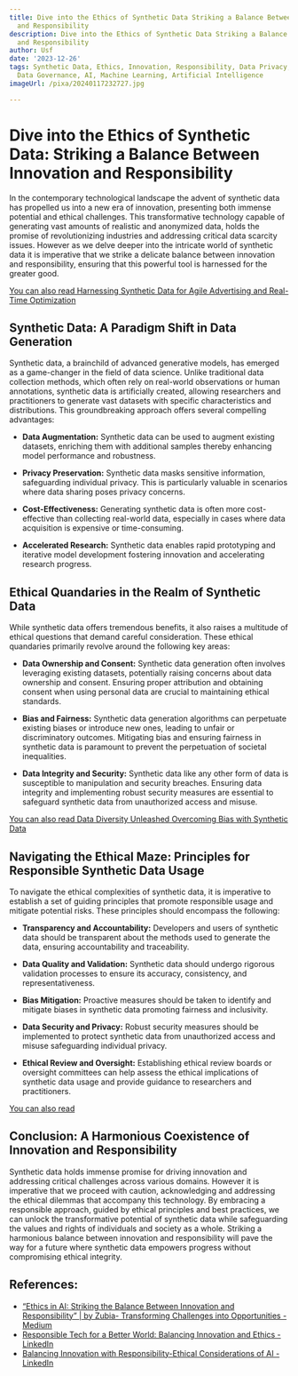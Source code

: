 ```yaml
---
title: Dive into the Ethics of Synthetic Data Striking a Balance Between Innovation
  and Responsibility
description: Dive into the Ethics of Synthetic Data Striking a Balance Between Innovation
  and Responsibility
author: Usf
date: '2023-12-26'
tags: Synthetic Data, Ethics, Innovation, Responsibility, Data Privacy, Data Security,
  Data Governance, AI, Machine Learning, Artificial Intelligence
imageUrl: /pixa/20240117232727.jpg

---
```

# Dive into the Ethics of Synthetic Data: Striking a Balance Between Innovation and Responsibility

In the contemporary technological landscape the advent of synthetic data has propelled us into a new era  of innovation, presenting  both immense potential and ethical  challenges. This transformative technology capable of generating vast amounts of realistic and anonymized data, holds the promise of revolutionizing industries and addressing critical data scarcity issues. However as  we delve deeper into the intricate  world of  synthetic data it is imperative that  we strike a delicate balance between innovation and responsibility, ensuring that this powerful tool is  harnessed for the greater good.

[You can also read Harnessing Synthetic  Data for Agile Advertising and Real-Time Optimization](Harnessing%20Synthetic%20Data%20for%20Agile%20Advertising%20and%20Real-Time%20Optimization)


## Synthetic Data: A Paradigm Shift in  Data Generation

Synthetic data, a brainchild of  advanced  generative models,  has emerged as a game-changer in the  field of data science. Unlike traditional data  collection methods, which often rely on real-world observations or human annotations, synthetic data is artificially  created,  allowing  researchers and practitioners to generate vast datasets with specific characteristics and distributions. This groundbreaking approach offers several compelling  advantages:

* **Data  Augmentation:** Synthetic data can be used to  augment existing datasets, enriching them with additional samples thereby enhancing model performance and robustness.

* **Privacy Preservation:** Synthetic  data masks  sensitive  information, safeguarding individual privacy. This  is particularly valuable in scenarios where data sharing poses privacy concerns.

* **Cost-Effectiveness:** Generating synthetic data is often more cost-effective than collecting real-world data, especially in cases where data acquisition is expensive or time-consuming.

* **Accelerated Research:** Synthetic data enables  rapid prototyping and iterative  model development fostering innovation and accelerating research progress.

## Ethical Quandaries in the Realm of Synthetic Data

While synthetic data offers tremendous benefits, it  also raises a multitude  of ethical questions that demand  careful consideration. These ethical quandaries primarily  revolve around the following key areas:

*  **Data Ownership and Consent:**  Synthetic data generation  often involves leveraging existing datasets, potentially raising concerns about data ownership  and consent. Ensuring  proper attribution and obtaining consent when using personal  data are crucial to maintaining ethical  standards.

* **Bias and Fairness:** Synthetic data generation algorithms can perpetuate existing biases or introduce new ones, leading to unfair or  discriminatory outcomes. Mitigating bias  and ensuring fairness in synthetic data is paramount to prevent the perpetuation of societal inequalities.

* **Data Integrity and Security:** Synthetic data like any other form of data is  susceptible to manipulation and security breaches. Ensuring data integrity and  implementing robust security measures are essential to safeguard synthetic data from  unauthorized access and misuse.

[You can also read Data Diversity Unleashed Overcoming Bias with Synthetic Data](Data%20Diversity%20Unleashed%20Overcoming%20Bias%20with%20Synthetic%20Data)


## Navigating the Ethical Maze: Principles for Responsible Synthetic Data  Usage

To navigate the ethical complexities  of synthetic data, it is imperative to establish a set of guiding principles that promote responsible usage and mitigate potential risks. These principles should encompass the following:

* **Transparency and Accountability:** Developers and users  of synthetic  data should be transparent  about the methods used to generate the data, ensuring accountability and traceability.

* **Data Quality and Validation:** Synthetic data should undergo rigorous validation processes to ensure its accuracy, consistency, and representativeness.

* **Bias Mitigation:** Proactive measures should be taken to identify and mitigate biases  in synthetic data promoting fairness and  inclusivity.

* **Data Security and Privacy:** Robust security measures should  be implemented to protect synthetic data from unauthorized access  and misuse safeguarding individual privacy.

* **Ethical Review and Oversight:** Establishing ethical review boards or oversight committees can help assess the  ethical implications of synthetic  data usage and provide guidance to researchers and practitioners.

[You  can also read ]()


##  Conclusion: A Harmonious  Coexistence  of  Innovation and Responsibility

Synthetic data  holds immense  promise for driving innovation and addressing critical challenges across various domains. However it is imperative that we proceed  with caution,  acknowledging and addressing the ethical dilemmas that accompany this technology. By embracing a responsible approach, guided by ethical principles and best practices, we can unlock the transformative potential of synthetic data while  safeguarding the values and rights of individuals and society  as a whole. Striking a  harmonious balance between innovation and responsibility will pave the way  for a future where synthetic data empowers progress without compromising ethical integrity.

## References:
- [“Ethics in AI: Striking the Balance Between Innovation and Responsibility” | by Zubia-  Transforming Challenges into Opportunities - Medium](https://medium.com/@zubiazulfiqar86/ethics-in-ai-striking-the-balance-between-innovation-and-responsibility-a2878c028f60)
- [Responsible Tech for a Better World: Balancing Innovation and Ethics - LinkedIn](https://www.linkedin.com/pulse/responsible-tech-better-world-balancing-innovation-ethics-yildirim)
- [Balancing Innovation with Responsibility-Ethical Considerations of AI - LinkedIn](https://www.linkedin.com/pulse/balancing-innovation-responsibility-ethical-considerations)
